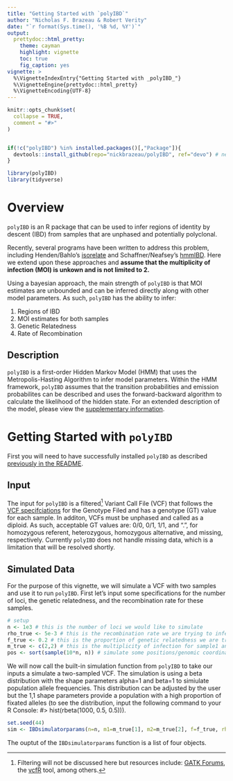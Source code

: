 ```yaml
---
title: "Getting Started with `polyIBD`"
author: "Nicholas F. Brazeau & Robert Verity"
date: "`r format(Sys.time(), '%B %d, %Y')`"
output:
  prettydoc::html_pretty:
    theme: cayman
    highlight: vignette
    toc: true
    fig_caption: yes
vignette: >
  %\VignetteIndexEntry{"Getting Started with _polyIBD_"}
  %\VignetteEngine{prettydoc::html_pretty}
  %\VignetteEncoding{UTF-8}
---
```


```r
knitr::opts_chunk$set(
  collapse = TRUE,
  comment = "#>"
)


if(!c("polyIBD") %in% installed.packages()[,"Package"]){
  devtools::install_github(repo="nickbrazeau/polyIBD", ref="devo") # need to change this to master once we make our final push
}

library(polyIBD)
library(tidyverse)

```

# Overview 
`polyIBD` is an R package that can be used to infer regions of identity by descent (IBD) from samples that are unphased and potentially polyclonal.   
 
Recently, several programs have been written to address this problem, including Henden/Bahlo's [isorelate](https://github.com/bahlolab/isoRelate) and Schaffner/Neafsey's  [hmmIBD](https://github.com/glipsnort/hmmIBD). Here we extend upon these approaches and **assume that the multiplicity of infection (MOI) is unkown and is not limited to 2.**   

Using a bayesian approach, the main strength of `polyIBD` is that MOI estimates are unbounded and can be inferred directly along with other model parameters. As such, `polyIBD` has the ability to infer:

1.  Regions of IBD
1.  MOI estimates for both samples  
1.  Genetic Relatedness
1.  Rate of Recombination


## Description
`polyIBD` is a first-order Hidden Markov Model (HMM) that uses the Metropolis-Hasting Algorithm to infer model parameters. Within the HMM framework, `polyIBD` assumes that the transition probabilities and emission probabilites can be described and uses the forward-backward algorithm to calculate the likelihood of the hidden state. For an extended description of the model, please view the [supplementary information]().

# Getting Started with `polyIBD` 
First you will need to have successfully installed `polyIBD` as described [previously in the README](https://github.com/nickbrazeau/polyIBD).  

## Input 
The input for `polyIBD` is a filtered^[Filtering will not be discussed here but resources include: [GATK Forums](https://gatkforums.broadinstitute.org/gatk/discussion/2806/howto-apply-hard-filters-to-a-call-set), the [vcfR](https://cran.r-project.org/web/packages/vcfR/vignettes/intro_to_vcfR.html) tool, among others.] Variant Call File (VCF) that follows the [VCF specifciations](https://samtools.github.io/hts-specs/VCFv4.2.pdf) for the Genotype Filed and has a genotype (GT) value for each sample. In additon, VCFs must be unphased and called as a diploid. As such, acceptable GT values are: 0/0, 0/1, 1/1, and ".", for homozygous referent, heterozygous, homozygous alternative, and missing, respectively. Currently `polyIBD` does not handle missing data, which is a limitation that will be resolved shortly. 

## Simulated Data 
For the purpose of this vignette, we will simulate a VCF with two samples and use it to run `polyIBD`. First let's input some specifications for the number of loci, the genetic relatedness, and the recombination rate for these samples. 
```r
# setup
n <- 1e3 # this is the number of loci we would like to simulate
rho_true <- 5e-3 # this is the recombination rate we are trying to infer
f_true <- 0.2 # this is the proportion of genetic relatedness we are trying to infer 
m_true <- c(2,2) # this is the multiplicity of infection for sample1 and sample2, respectfully, that we are trying to infer
pos <- sort(sample(10*n, n)) # simulate some positions/genomic coordinates

```

We will now call the built-in simulation function from `polyIBD` to take our inputs a simulate a two-sampled VCF. The simulation is using a beta distribution with the shape parameters alpha=1 and beta=1 to simiulate population allele frequencies. This distribution can be adjusted by the user but the 1,1 shape parameters provide a population with a high proportion of fixated alleles (to see the distribution, input the following command to your R Console: #> hist(rbeta(1000, 0.5, 0.5))). 

```r
set.seed(44)
sim <- IBDsimulatorparams(n=n, m1=m_true[1], m2=m_true[2], f=f_true, rho=rho_true, p=NULL, p_shape1=0.5, p_shape2=0.5, pos=pos)
```

The ouptut of the `IBDsimulatorparams` function is a list of four objects. 





